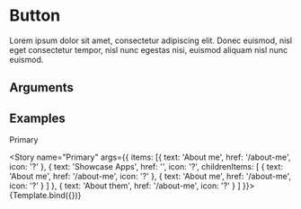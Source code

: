 
<Meta title="navbar-mdx" component={Navbar} />

# Button

Lorem ipsum dolor sit amet, consectetur adipiscing elit. Donec euismod, nisl eget consectetur tempor, nisl nunc egestas nisi, euismod aliquam nisl nunc euismod.

## Arguments

<ArgsTable of={Button} />

## Examples


Primary

<Story name="Primary" args={{ items: [{ text: 'About me', href: '/about-me', icon: '?' }, { text: 'Showcase Apps', href: '', icon: '?', childrenItems: [ { text: 'About me', href: '/about-me', icon: '?' }, { text: 'About me', href: '/about-me', icon: '?' } ] }, { text: 'About them', href: '/about-me', icon: '?' } ] }}>
  {Template.bind({})}
</Story>

